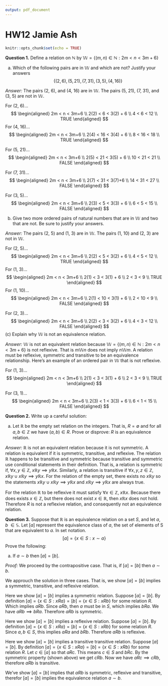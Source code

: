 ```yaml
---
output: pdf_document
---
```


# HW12 Jamie Ash

```r
knitr::opts_chunk$set(echo = TRUE)
```

**Question 1.** Define a relation on $\mathbb{N}$ by $\mathbb{W}=\{(m,n) \in \mathbb{N}:2m < n < 3m+6 \}$

(a) Which of the following pairs are in $\mathbb{W}$ and which are not? Justify your answers
$$ 
\{(2, 6), (5, 21), (7, 31), (3, 5), (4, 16) \}
$$

*Answer:* The pairs (2, 6), and (4, 16) are in $\mathbb{W}$. The pairs 
(5, 21), (7, 31), and (3, 5) are not in $\mathbb{W}$.

For (2, 6)...
$$
\begin{aligned}
2m < n < 3m+6 \\
2(2) < 6 < 3(2) + 6 \\
4 < 6 < 12 \\
TRUE
\end{aligned}
$$
For (4, 16)...
$$
\begin{aligned}
2m < n < 3m+6 \\
2(4) < 16 < 3(4) + 6 \\
8 < 16 < 18 \\
TRUE
\end{aligned}
$$

For (5, 21)...
$$
\begin{aligned}
2m < n < 3m+6 \\
2(5) < 21 < 3(5) + 6 \\
10 < 21 < 21 \\
FALSE
\end{aligned}
$$

For (7, 31)...
$$
\begin{aligned}
2m < n < 3m+6 \\
2(7) < 31 < 3(7)+6 \\
14 < 31 < 27 \\
FALSE
\end{aligned}
$$

For (3, 5)...
$$
\begin{aligned}
2m < n < 3m+6 \\
2(3) < 5 < 3(3) + 6 \\
6 < 5 < 15 \\
FALSE
\end{aligned}
$$

(b) Give two more ordered pairs of natural numbers that are in $\mathbb{W}$ and two 
that are not. Be sure to justify your answers.  

*Answer:* The pairs (2, 5) and (1, 3) are in $\mathbb{W}$. The pairs (1, 10) and 
(2, 3) are not in $\mathbb{W}$. 

For (2, 5)...
$$
\begin{aligned}
2m < n < 3m+6 \\
2(2) < 5 < 3(2) + 6 \\
4 < 5 < 12 \\
TRUE
\end{aligned}
$$
For (1, 3)...
$$
\begin{aligned}
2m < n < 3m+6 \\
2(1) < 3 < 3(1) + 6 \\
2 < 3 < 9 \\
TRUE
\end{aligned}
$$
For (1, 10)...
$$
\begin{aligned}
2m < n < 3m+6 \\
2(1) < 10 < 3(1) + 6 \\
2 < 10 < 9 \\
FALSE
\end{aligned}
$$

For (2, 3)...
$$
\begin{aligned}
2m < n < 3m+6 \\
2(2) < 3 < 3(2) + 6 \\
4 < 3 < 12 \\
FALSE
\end{aligned}
$$
(c) Explain why $\mathbb{W}$ is not an equivalence relation.   

*Answer:* $\mathbb{W}$ is not an equivalent relation because $\mathbb{W}=\{(m,n) \in \mathbb{N}:2m < n < 3m+6 \}$ is not reflexive.
That is $m \mathbb{W} n$ does not imply $n \mathbb{W} m$. A relation must be 
reflexive, symmetric and transitive to be an equivalence relationship. Here's an
example of an ordered pair in $\mathbb{W}$ that is not reflexive.

For (1, 3)...
$$
\begin{aligned}
2m < n < 3m+6 \\
2(1) < 3 < 3(1) + 6 \\ 
2 < 3 < 9 \\
TRUE
\end{aligned}
$$

For (3, 1)...
$$
\begin{aligned}
2m < n < 3m+6 \\
2(3) < 1 < 3(3) + 6 \\ 
6 < 1 < 15 \\
FALSE
\end{aligned}
$$

\newpage 

**Question 2.** Write up a careful solution:   

(a) Let $\mathbb{R}$ be the empty set relation on the integers. That is, $R = \emptyset$
and for all $a,b \in \mathbb{Z}$ we have $(a, b) \in R$. Prove or disprove: $R$ is an
equivalence relation.   

*Answer:* $\mathbb{R}$ is not an equivalent relation because it is not symmetric. A 
relation is equivalent if it is symmetric, transitive, and reflexive. The 
relation $\mathbb{R}$ happens to be transitive and symmetric because transitive 
and symmetric use conditional statements in their definition. That is, a relation 
is symmetric if, $\forall x, y \in \mathbb{Z}$, 
$x \mathbb{R}y \implies y \mathbb{R}x$. Similarly, a relation is transitive if 
$\forall x, y,z \in \mathbb{Z}$, $x \mathbb{R}y \cup x \mathbb{R}y \implies y \mathbb{R}x$. 
For the relation of the empty set, there exists no $x \mathbb{R}y$ so the 
statements $x \mathbb{R}y \cup x \mathbb{R}y \implies y \mathbb{R}x$ and 
$x \mathbb{R}y \implies y \mathbb{R}x$ are always true. 

For the relation $\mathbb{R}$ to be reflexive it must satisfy 
$\forall x \in \mathbb{Z}$, $x \mathbb{R}x$. Because there does exists 
$x \in \mathbb{Z}$, but there does not exist $x \in  \mathbb{R}$, then 
$x \mathbb{R} x$ does not hold. Therefore $R$ is not a reflexive relation, and 
consequently not an equivalence relation. 

\newpage 

**Question 3.** Suppose that $\mathbb{R}$ is an equivalence relation on a set $S$, and let 
$a, b \ \in \mathbb{S}$. Let $[a]$ represent the equivalence class of $a$, the set 
of elements of S that are equivalent to $a$. In set notation. 
$$
[a] = \{ x \in S:x \sim a\}
$$
Prove the following:  

(a) If $a \sim b$ then $[a] = [b]$.    

*Proof:* We proceed by the contrapositive case. That is, if $[a] = [b]$ then 
$a \sim b$.

We approuch the solution in three cases. That is, we show $[a] = [b]$ implies a 
symmetric, transitive, and reflexive relation. 

Here we show $[a] = [b]$ implies a symmetric relation.
Suppose $[a] = [b]$. By definition $[a] = \{x \in S: x R a\} = [b] = \{x \in S: x R b\}$ 
for some relation $R$. Which implies $aRb$. Since $aRb$, then $a$ must be in 
$S$, which implies $bRa$. We have $aRb \implies bRa$. Therefore $a R b$ is 
symmetric. 

Here we show $[a] = [b]$ implies a reflexive relation. 
Suppose $[a] = [b]$. By definition $[a] = \{x \in S: x R a\} = [b] = \{x \in S: x R b\}$ 
for some relation $R$. Since $a,b \in S$, this implies $aRa$ and $bRb$. 
Therefore $aRb$ is reflexive. 

Here we show $[a] = [b]$ implies a transitive transitive relation. 
Suppose $[a] = [b]$. By definition $[a] = \{x \in S: x R a\} = [b] = \{x \in S: x R b\}$ 
for some relation $R$. Let $c \in [a]$ so that $aRc$. This means $c \in S$ and $bRc$. 
By the symmetric property (shown above) we get $cRb$. Now we have $aRc \implies cRb$, 
therefore $aRb$ is transitive. 

We've show $[a] = [b]$ implies that $aRb$ is symmetric, reflexive and transitive, 
therefor $[a] = [b]$ implies the equivalence relation $a \sim b$.















































